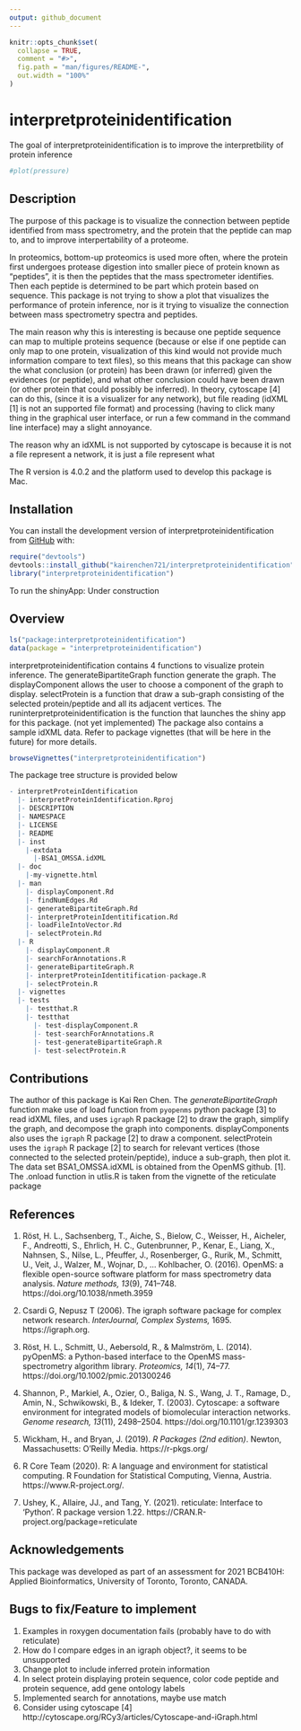 ```yaml
---
output: github_document
---
```


<!-- README.md is generated from README.Rmd. Please edit that file -->

```r
knitr::opts_chunk$set(
  collapse = TRUE,
  comment = "#>",
  fig.path = "man/figures/README-",
  out.width = "100%"
)
```

# interpretproteinidentification

<!-- badges: start -->
<!-- badges: end -->

The goal of interpretproteinidentification is to improve the interpretbility of protein inference

<!-- You'll still need to render `README.Rmd` regularly, to keep `README.md` up-to-date. `devtools::build_readme()` is handy for this. You could also use GitHub Actions to re-render `README.Rmd` every time you push. An example workflow can be found here: <https://github.com/r-lib/actions/tree/v1/examples>. -->

<!-- You can also embed plots, for example: -->

```r
#plot(pressure)
```

<!-- In that case, don't forget to commit and push the resulting figure files, so they display on GitHub and CRAN. -->

## Description
The purpose of this package is to visualize the connection between peptide identified from mass spectrometry, and the protein that the peptide can map to, and to improve interpertability of a proteome.

In proteomics, bottom-up proteomics is used more often, where the protein first undergoes protease digestion into smaller piece of protein known as “peptides”, it is then the peptides that the mass spectrometer identifies. Then each peptide is determined to be part which protein based on sequence. This package is not trying to show a plot that visualizes the performance of protein inference, nor is it trying to visualize the connection between mass spectrometry spectra and peptides. 

The main reason why this is interesting is because one peptide sequence can map to multiple proteins sequence (because or else if one peptide can only map to one protein, visualization of this kind would not provide much information compare to text files), so this means that this package can show the what conclusion (or protein) has been drawn (or inferred) given the evidences (or peptide), and what other conclusion could have been drawn (or other protein that could possibly be inferred). In theory, cytoscape [4] can do this, (since it is a visualizer for any network), but file reading (idXML [1] is not an supported file format) and processing (having to click many thing in the graphical user interface, or run a few command in the command line interface) may a slight annoyance.

The reason why an idXML is not supported by cytoscape is because it is not a file represent a network, it is just a file represent what 

The R version is 4.0.2 and the platform used to develop this package is Mac. 

## Installation

You can install the development version of interpretproteinidentification from [GitHub](https://github.com/) with:
```r
require("devtools")
devtools::install_github("kairenchen721/interpretproteinidentification", build_vignettes = TRUE)
library("interpretproteinidentification")
```
  
To run the shinyApp:
         Under construction

## Overview
```r
ls("package:interpretproteinidentification")
data(package = "interpretproteinidentification")
```
interpretproteinidentification contains 4 functions to visualize protein inference. The generateBipartiteGraph function generate the graph. The displayComponent allows the user to choose a component of the graph to display. selectProtein is a function that draw a sub-graph consisting of the selected protein/peptide and all its adjacent vertices. The runinterpretproteinidentification is the function that launches the shiny app for this package. (not yet implemented) The package also contains a sample idXML data. Refer to package vignettes (that will be here in the future) for more details.
```r
browseVignettes("interpretproteinidentification")
```
The package tree structure is provided below
``` r
- interpretProteinIdentification
  |- interpretProteinIdentification.Rproj
  |- DESCRIPTION
  |- NAMESPACE
  |- LICENSE
  |- README
  |- inst
    |-extdata
      |-BSA1_OMSSA.idXML
  |- doc
    |-my-vignette.html
  |- man
    |- displayComponent.Rd
    |- findNumEdges.Rd
    |- generateBipartiteGraph.Rd
    |- interpretProteinIdentitification.Rd
    |- loadFileIntoVector.Rd
    |- selectProtein.Rd
  |- R
    |- displayComponent.R
    |- searchForAnnotations.R
    |- generateBipartiteGraph.R
    |- interpretProteinIdentitification-package.R
    |- selectProtein.R
  |- vignettes
  |- tests
    |- testthat.R
    |- testthat
      |- test-displayComponent.R
      |- test-searchForAnnotations.R
      |- test-generateBipartiteGraph.R
      |- test-selectProtein.R
```

## Contributions
The author of this package is Kai Ren Chen. The *generateBipartiteGraph* function make use of load function from `pyopenms` python package [3] to read idXML files, and uses `igraph` R package [2] to draw the graph, simplify the graph, and decompose the graph into components. displayComponents also uses the `igraph` R package [2] to draw a component. selectProtein uses the `igraph` R package [2] to search for relevant vertices (those connected to the selected protein/peptide), induce a sub-graph, then plot it. The data set BSA1_OMSSA.idXML is obtained from the OpenMS github. [1]. The .onload function in utlis.R is taken from the vignette of the reticulate package

## References

1. Röst, H. L., Sachsenberg, T., Aiche, S., Bielow, C., Weisser, H., Aicheler, F., Andreotti, S., Ehrlich, H. C., Gutenbrunner, P., Kenar, E., Liang, X., Nahnsen, S., Nilse, L., Pfeuffer, J., Rosenberger, G., Rurik, M., Schmitt, U., Veit, J., Walzer, M., Wojnar, D., … Kohlbacher, O. (2016). OpenMS: a flexible open-source software platform for mass spectrometry data analysis. *Nature methods, 13*(9), 741–748. https://doi.org/10.1038/nmeth.3959 

2. Csardi G, Nepusz T (2006). The igraph software package for complex network research. *InterJournal, Complex Systems,* 1695. https://igraph.org.

3. Röst, H. L., Schmitt, U., Aebersold, R., & Malmström, L. (2014). pyOpenMS: a Python-based interface to the OpenMS mass-spectrometry algorithm library. *Proteomics, 14*(1), 74–77. https://doi.org/10.1002/pmic.201300246

4. Shannon, P., Markiel, A., Ozier, O., Baliga, N. S., Wang, J. T., Ramage, D., Amin, N., Schwikowski, B., & Ideker, T. (2003). Cytoscape: a software environment for integrated models of biomolecular interaction networks. *Genome research, 13*(11), 2498–2504. https://doi.org/10.1101/gr.1239303

5. Wickham, H., and Bryan, J. (2019). *R Packages (2nd edition)*. Newton, Massachusetts: O’Reilly Media. https://r-pkgs.org/

6. R Core Team (2020). R: A language and environment for
statistical computing. R Foundation for Statistical Computing, Vienna, Austria. https://www.R-project.org/.

7. Ushey, K., Allaire, JJ., and Tang, Y. (2021). reticulate:
Interface to 'Python'. R package version 1.22. https://CRAN.R-project.org/package=reticulate

  
## Acknowledgements
This package was developed as part of an assessment for 2021 BCB410H: Applied Bioinformatics, University of Toronto, Toronto, CANADA.

## Bugs to fix/Feature to implement
1. Examples in roxygen documentation fails (probably have to do with reticulate)
1. How do I compare edges in an igraph object?, it seems to be unsupported
1. Change plot to include inferred protein information
1. In select protein displaying protein sequence, color code peptide and protein sequence, add gene ontology labels
1. Implemented search for annotations, maybe use match
1. Consider using cytoscape [4]	http://cytoscape.org/RCy3/articles/Cytoscape-and-iGraph.html

